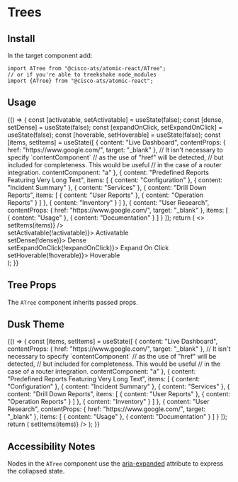 

<Meta title="Components/Trees" component={ATree} />

# Trees

## Install

In the target component add:

```
import ATree from "@cisco-ats/atomic-react/ATree";
// or if you're able to treekshake node_modules
import {ATree} from "@cisco-ats/atomic-react";
```

## Usage

<Preview>
  <Story name="usage-1">
    <AApp style={{maxWidth: 250}}>
      <YourComponent>
        {() => {
          const [activatable, setActivatable] = useState(false);
          const [dense, setDense] = useState(false);
          const [expandOnClick, setExpandOnClick] = useState(false);
          const [hoverable, setHoverable] = useState(false);
          const [items, setItems] = useState([
            {
              content: "Live Dashboard",
              contentProps: {
                href: "https://www.google.com/",
                target: "_blank"
              },
              // It isn't necessary to specify `contentComponent`
              // as the use of "href" will be detected,
              // but included for completeness. This would be useful
              // in the case of a router integration.
              contentComponent: "a"
            },
            {
              content: "Predefined Reports Featuring Very Long Text",
              items: [
                {
                  content: "Configuration"
                },
                {
                  content: "Incident Summary"
                },
                {
                  content: "Services"
                },
                {
                  content: "Drill Down Reports",
                  items: [
                    {
                      content: "User Reports"
                    },
                    {
                      content: "Operation Reports"
                    }
                  ]
                },
                {
                  content: "Inventory"
                }
              ]
            },
            {
              content: "User Research",
              contentProps: {
                href: "https://www.google.com/",
                target: "_blank"
              },
              items: [
                {
                  content: "Usage"
                },
                {
                  content: "Documentation"
                }
              ]
            }
          ]);
          return (
            <>
              <ATree
                activatable={activatable}
                className="cisco-blue white--text"
                dense={dense}
                expandOnClick={expandOnClick}
                hoverable={hoverable}
                items={items}
                onChange={(items) => setItems(items)}
              />
              <ADivider />
              <div>
                <ACheckbox
                  checked={activatable}
                  onClick={() => setActivatable(!activatable)}>
                  Activatable
                </ACheckbox>
              </div>
              <div>
                <ACheckbox checked={dense} onClick={() => setDense(!dense)}>
                  Dense
                </ACheckbox>
              </div>
              <div>
                <ACheckbox
                  checked={expandOnClick}
                  onClick={() => setExpandOnClick(!expandOnClick)}>
                  Expand On Click
                </ACheckbox>
              </div>
              <div>
                <ACheckbox
                  checked={hoverable}
                  onClick={() => setHoverable(!hoverable)}>
                  Hoverable
                </ACheckbox>
              </div>
            </>
          );
        }}
      </YourComponent>
    </AApp>
  </Story>
</Preview>

## Tree Props

The `ATree` component inherits passed props.

<Props of={ATree} />

## Dusk Theme

<Preview>
  <Story name="dusk-1">
    <AApp style={{maxWidth: 250}} defaultTheme="dusk">
      <YourComponent>
        {() => {
          const [items, setItems] = useState([
            {
              content: "Live Dashboard",
              contentProps: {
                href: "https://www.google.com/",
                target: "_blank"
              },
              // It isn't necessary to specify `contentComponent`
              // as the use of "href" will be detected,
              // but included for completeness. This would be useful
              // in the case of a router integration.
              contentComponent: "a"
            },
            {
              content: "Predefined Reports Featuring Very Long Text",
              items: [
                {
                  content: "Configuration"
                },
                {
                  content: "Incident Summary"
                },
                {
                  content: "Services"
                },
                {
                  content: "Drill Down Reports",
                  items: [
                    {
                      content: "User Reports"
                    },
                    {
                      content: "Operation Reports"
                    }
                  ]
                },
                {
                  content: "Inventory"
                }
              ]
            },
            {
              content: "User Research",
              contentProps: {
                href: "https://www.google.com/",
                target: "_blank"
              },
              items: [
                {
                  content: "Usage"
                },
                {
                  content: "Documentation"
                }
              ]
            }
          ]);
          return (
            <ATree
              activatable
              expandOnClick
              hoverable
              items={items}
              onChange={(items) => setItems(items)}
            />
          );
        }}
      </YourComponent>
    </AApp>
  </Story>
</Preview>

## Accessibility Notes

Nodes in the `ATree` component use the [aria-expanded](https://www.w3.org/TR/wai-aria/#aria-expanded) attribute to express the collapsed state.
